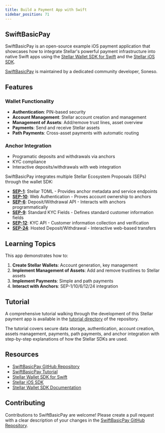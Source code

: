 ```yaml
---
title: Build a Payment App with Swift
sidebar_position: 71
---
```


## SwiftBasicPay

SwiftBasicPay is an open-source example iOS payment application that showcases how to integrate Stellar's powerful payment infrastructure into native Swift apps using the [Stellar Wallet SDK for Swift](https://github.com/Soneso/stellar-swift-wallet-sdk) and the [Stellar iOS SDK](https://github.com/Soneso/stellar-ios-mac-sdk).

[SwiftBasicPay](https://github.com/Soneso/SwiftBasicPay) is maintained by a dedicated community developer, Soneso.

## Features

### Wallet Functionality

- **Authentication**: PIN-based security
- **Account Management**: Stellar account creation and management
- **Management of Assets**: Add/remove trust lines, asset overview
- **Payments**: Send and receive Stellar assets
- **Path Payments**: Cross-asset payments with automatic routing

### Anchor Integration

- Programatic deposits and withdrawals via anchors
- KYC compliance
- Interactive deposits/withdrawals with web integration

SwiftBasicPay integrates multiple Stellar Ecosystem Proposals (SEPs) through the wallet SDK:

- **[SEP-1](https://github.com/stellar/stellar-protocol/blob/master/ecosystem/sep-0001.md)**: Stellar TOML - Provides anchor metadata and service endpoints
- **[SEP-10](https://github.com/stellar/stellar-protocol/blob/master/ecosystem/sep-0010.md)**: Web Authentication - Proves account ownership to anchors
- **[SEP-6](https://github.com/stellar/stellar-protocol/blob/master/ecosystem/sep-0006.md)**: Deposit/Withdrawal API - Interacts with anchors programmatically
- **[SEP-9](https://github.com/stellar/stellar-protocol/blob/master/ecosystem/sep-0009.md)**: Standard KYC Fields - Defines standard customer information fields
- **[SEP-12](https://github.com/stellar/stellar-protocol/blob/master/ecosystem/sep-0012.md)**: KYC API - Customer information collection and verification
- **[SEP-24](https://github.com/stellar/stellar-protocol/blob/master/ecosystem/sep-0024.md)**: Hosted Deposit/Withdrawal - Interactive web-based transfers

## Learning Topics

This app demonstrates how to:

1. **Create Stellar Wallets**: Account generation, key management
2. **Implement Management of Assets**: Add and remove trustlines to Stellar assets
3. **Implement Payments**: Simple and path payments
4. **Interact with Anchors**: SEP-1/10/6/12/24 integration

## Tutorial

A comprehensive tutorial walking through the development of this Stellar payment app is available in the [tutorial directory](https://github.com/Soneso/SwiftBasicPay/tree/main/tutorial) of the repository.

The tutorial covers secure data storage, authentication, account creation, assets management, payments, path payments, and anchor integration with step-by-step explanations of how the Stellar SDKs are used.

## Resources

- [SwiftBasicPay GitHub Repository](https://github.com/Soneso/SwiftBasicPay)
- [SwiftBasicPay Tutorial](https://github.com/Soneso/SwiftBasicPay/tree/main/tutorial)
- [Stellar Wallet SDK for Swift](https://github.com/Soneso/stellar-swift-wallet-sdk)
- [Stellar iOS SDK](https://github.com/Soneso/stellar-ios-mac-sdk)
- [Stellar Wallet SDK Documentation](https://developers.stellar.org/docs/category/build-a-wallet-with-the-wallet-sdk)

## Contributing

Contributions to SwiftBasicPay are welcome! Please create a pull request with a clear description of your changes in the [SwiftBasicPay GitHub Repository](https://github.com/Soneso/SwiftBasicPay).
